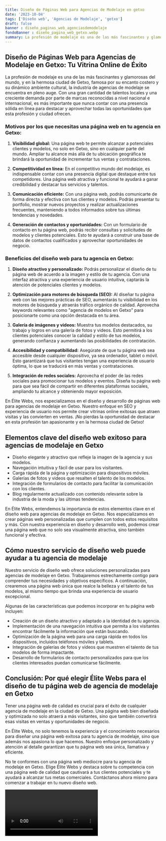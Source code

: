 ```yaml
---
title: Diseño de Páginas Web para Agencias de Modelaje en getxo
date: '2023-10-04'
tags: ['Diseño web', 'Agencias de Modelaje', 'getxo']
draft: false
banner : diseño_paginas_web_agenciasdemodelaje
fondoBanner : diseño_pagina_web_getxo.webp
summary: La profesión de modelaje es una de las más fascinantes y glamorosas del mundo, y en la hermosa ciudad de Getxo, famosa por su encanto costero y su dinámico ambiente cultural, la industria de agencias de modelaje se encuentra en pleno auge. Con una gran cantidad de talentos locales y una creciente demanda por parte de marcas reconocidas a nivel nacional e internacional, es más importante que nunca contar con una presencia sólida en línea para destacar y aprovechar todas las oportunidades que esta profesión y ciudad ofrecen.
---
```


## Diseño de Páginas Web para Agencias de Modelaje en Getxo: Tu Vitrina Online de Éxito

La profesión de modelaje es una de las más fascinantes y glamorosas del mundo, y en la hermosa ciudad de Getxo, famosa por su encanto costero y su dinámico ambiente cultural, la industria de agencias de modelaje se encuentra en pleno auge. Con una gran cantidad de talentos locales y una creciente demanda por parte de marcas reconocidas a nivel nacional e internacional, es más importante que nunca contar con una presencia sólida en línea para destacar y aprovechar todas las oportunidades que esta profesión y ciudad ofrecen.

### Motivos por los que necesitas una página web en tu agencia en Getxo:

1. **Visibilidad global:** Una página web te permite alcanzar a potenciales clientes y modelos, no solo en Getxo, sino en cualquier parte del mundo. Ampliar tu alcance más allá de tu ubicación geográfica te brindará la oportunidad de incrementar tus ventas y contrataciones.

2. **Competitividad en línea:** En el competitivo mundo del modelaje, es indispensable contar con una presencia digital que destaque entre tus competidores. Una página web atractiva y funcional te ayudará a ganar credibilidad y destacar tus servicios y talentos.

3. **Comunicación eficiente:** Con una página web, podrás comunicarte de forma directa y efectiva con tus clientes y modelos. Podrás presentar tu portfolio, mostrar nuevos proyectos y realizar actualizaciones frecuentes, manteniendo a todos informados sobre tus últimas tendencias y novedades.

4. **Generación de contactos y oportunidades:** Con un formulario de contacto en tu página web, podrás recibir consultas y solicitudes de modelos y clientes potenciales. Esto te ayudará a construir una base de datos de contactos cualificados y aprovechar oportunidades de negocio.

### Beneficios del diseño web para tu agencia en Getxo:

1. **Diseño atractivo y personalizado:** Podrás personalizar el diseño de tu página web de acuerdo a la imagen y estilo de tu agencia. Con una interfaz atractiva y una experiencia de usuario intuitiva, captarás la atención de potenciales clientes y modelos.

2. **Optimización para motores de búsqueda (SEO):** Al diseñar tu página web con las mejores prácticas de SEO, aumentarás tu visibilidad en los motores de búsqueda y atraerás tráfico orgánico de calidad. Aprovecha keywords relevantes como "agencia de modelos en Getxo" para posicionarte como una opción destacada en tu área.

3. **Galería de imágenes y videos:** Muestra tus modelos destacados, su trabajo y logros en una galería de fotos y videos. Esto permitirá a los clientes potenciales conocer la calidad y estilo de tus modelos, generando confianza y aumentando las posibilidades de contratación.

4. **Accesibilidad y compatibilidad:** Asegúrate de que tu página web sea accesible desde cualquier dispositivo, ya sea ordenador, tablet o móvil. Esto garantizará que tus visitantes tengan una experiencia de usuario óptima, lo que se traducirá en más ventas y contrataciones.

5. **Integración de redes sociales:** Aprovecha el poder de las redes sociales para promocionar tus modelos y eventos. Diseña tu página web para que sea fácil de compartir en diferentes plataformas sociales, ampliando tu alcance y obteniendo mayor exposición.

En Élite Webs, nos especializamos en el diseño y desarrollo de páginas web para agencias de modelaje en Getxo. Nuestro enfoque en SEO y experiencia de usuario nos permite crear vitrinas online exitosas que atraen visitas y las convierten en ventas. ¡No pierdas la oportunidad de destacar en esta profesión tan apasionante y en la hermosa ciudad de Getxo!

<GifSeo />

<Cta />

## Elementos clave del diseño web exitoso para agencias de modelaje en Getxo

- Diseño elegante y atractivo que refleje la imagen de la agencia y sus modelos.
- Navegación intuitiva y fácil de usar para los visitantes.
- Carga rápida de la página y optimización para dispositivos móviles.
- Galerías de fotos y videos que resalten el talento de los modelos.
- Integración de formularios de contacto para facilitar la comunicación con los clientes.
- Blog regularmente actualizado con contenido relevante sobre la industria de la moda y las últimas tendencias.

En Élite Webs, entendemos la importancia de estos elementos clave en el diseño web para agencias de modelaje en Getxo. Nos especializamos en crear páginas web personalizadas que cumplen con todos estos requisitos y más. Con nuestra experiencia en diseño y desarrollo web, podemos crear una página web que no solo sea visualmente atractiva, sino también funcional y efectiva.

## Cómo nuestro servicio de diseño web puede ayudar a tu agencia de modelaje

Nuestro servicio de diseño web ofrece soluciones personalizadas para agencias de modelaje en Getxo. Trabajaremos estrechamente contigo para comprender tus necesidades y objetivos específicos. A continuación, crearemos una página web única que realce la belleza y el talento de tus modelos, al mismo tiempo que brinda una experiencia de usuario excepcional.

Algunas de las características que podemos incorporar en tu página web incluyen:

- Creación de un diseño atractivo y adaptado a la identidad de tu agencia.
- Implementación de una navegación intuitiva que permita a los visitantes encontrar fácilmente la información que están buscando.
- Optimización de la página web para una carga rápida en todos los dispositivos, incluidos teléfonos móviles y tablets.
- Integración de galerías de fotos y videos que muestren el talento de tus modelos de forma impactante.
- Desarrollo de formularios de contacto personalizados para que los clientes interesados puedan comunicarse fácilmente.

## Conclusión: Por qué elegir Élite Webs para el diseño de tu página web de agencia de modelaje en Getxo

Tener una página web de calidad es crucial para el éxito de cualquier agencia de modelaje en la ciudad de Getxo. Una página web bien diseñada y optimizada no solo atraerá a más visitantes, sino que también convertirá esas visitas en ventas y oportunidades de negocio.

En Élite Webs, no solo tenemos la experiencia y el conocimiento necesarios para diseñar una página web exitosa para tu agencia de modelaje, sino que además nos apasiona lo que hacemos. Nuestro enfoque personalizado y atención al detalle garantizan que tu página web sea única, llamativa y eficiente.

No te conformes con una página web mediocre para tu agencia de modelaje en Getxo. Elige Élite Webs y destaca sobre tu competencia con una página web de calidad que cautivará a tus clientes potenciales y te ayudará a alcanzar tus metas comerciales. Contáctanos ahora mismo para comenzar a trabajar en tu nuevo diseño web.

<Video />

<CtaBot job='Agencias de Modelaje' city='getxo'/>

<Gmaps query='getxo+españa+maps' />